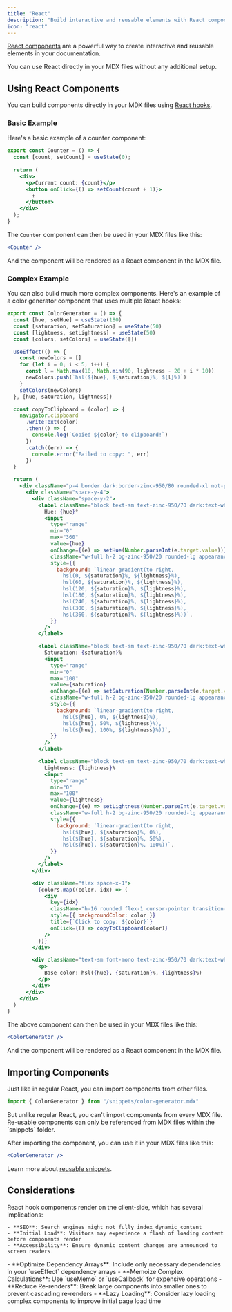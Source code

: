 ```yaml
---
title: "React"
description: "Build interactive and reusable elements with React components"
icon: "react"
---
```



[React components](https://react.dev) are a powerful way to create interactive and reusable elements in your documentation.

You can use React directly in your MDX files without any additional setup.

## Using React Components

You can build components directly in your MDX files using [React hooks](https://react.dev/reference/react/hooks).

### Basic Example

Here's a basic example of a counter component:

```jsx
export const Counter = () => {
  const [count, setCount] = useState(0);
  
  return (
    <div>
      <p>Current count: {count}</p>
      <button onClick={() => setCount(count + 1)}>
        +
      </button>
    </div>
  );
}
```

The `Counter` component can then be used in your MDX files like this:

```jsx
<Counter />
```

And the component will be rendered as a React component in the MDX file.

<Counter />

### Complex Example

You can also build much more complex components. Here's an example of a color generator component that uses multiple React hooks:

```jsx /snippets/color-generator.mdx [expandable]
export const ColorGenerator = () => {
  const [hue, setHue] = useState(180)
  const [saturation, setSaturation] = useState(50)
  const [lightness, setLightness] = useState(50)
  const [colors, setColors] = useState([])

  useEffect(() => {
    const newColors = []
    for (let i = 0; i < 5; i++) {
      const l = Math.max(10, Math.min(90, lightness - 20 + i * 10))
      newColors.push(`hsl(${hue}, ${saturation}%, ${l}%)`)
    }
    setColors(newColors)
  }, [hue, saturation, lightness])

  const copyToClipboard = (color) => {
    navigator.clipboard
      .writeText(color)
      .then(() => {
        console.log(`Copied ${color} to clipboard!`)
      })
      .catch((err) => {
        console.error("Failed to copy: ", err)
      })
  }

  return (
    <div className="p-4 border dark:border-zinc-950/80 rounded-xl not-prose">
      <div className="space-y-4">
        <div className="space-y-2">
          <label className="block text-sm text-zinc-950/70 dark:text-white/70">
            Hue: {hue}°
            <input
              type="range"
              min="0"
              max="360"
              value={hue}
              onChange={(e) => setHue(Number.parseInt(e.target.value))}
              className="w-full h-2 bg-zinc-950/20 rounded-lg appearance-none cursor-pointer dark:bg-white/20 mt-1"
              style={{
                background: `linear-gradient(to right, 
                  hsl(0, ${saturation}%, ${lightness}%), 
                  hsl(60, ${saturation}%, ${lightness}%), 
                  hsl(120, ${saturation}%, ${lightness}%), 
                  hsl(180, ${saturation}%, ${lightness}%), 
                  hsl(240, ${saturation}%, ${lightness}%), 
                  hsl(300, ${saturation}%, ${lightness}%), 
                  hsl(360, ${saturation}%, ${lightness}%))`,
              }}
            />
          </label>

          <label className="block text-sm text-zinc-950/70 dark:text-white/70">
            Saturation: {saturation}%
            <input
              type="range"
              min="0"
              max="100"
              value={saturation}
              onChange={(e) => setSaturation(Number.parseInt(e.target.value))}
              className="w-full h-2 bg-zinc-950/20 rounded-lg appearance-none cursor-pointer dark:bg-white/20 mt-1"
              style={{
                background: `linear-gradient(to right, 
                  hsl(${hue}, 0%, ${lightness}%), 
                  hsl(${hue}, 50%, ${lightness}%), 
                  hsl(${hue}, 100%, ${lightness}%))`,
              }}
            />
          </label>

          <label className="block text-sm text-zinc-950/70 dark:text-white/70">
            Lightness: {lightness}%
            <input
              type="range"
              min="0"
              max="100"
              value={lightness}
              onChange={(e) => setLightness(Number.parseInt(e.target.value))}
              className="w-full h-2 bg-zinc-950/20 rounded-lg appearance-none cursor-pointer dark:bg-white/20 mt-1"
              style={{
                background: `linear-gradient(to right, 
                  hsl(${hue}, ${saturation}%, 0%), 
                  hsl(${hue}, ${saturation}%, 50%), 
                  hsl(${hue}, ${saturation}%, 100%))`,
              }}
            />
          </label>
        </div>

        <div className="flex space-x-1">
          {colors.map((color, idx) => (
            <div
              key={idx}
              className="h-16 rounded flex-1 cursor-pointer transition-transform hover:scale-105"
              style={{ backgroundColor: color }}
              title={`Click to copy: ${color}`}
              onClick={() => copyToClipboard(color)}
            />
          ))}
        </div>

        <div className="text-sm font-mono text-zinc-950/70 dark:text-white/70">
          <p>
            Base color: hsl({hue}, {saturation}%, {lightness}%)
          </p>
        </div>
      </div>
    </div>
  )
}
```

The above component can then be used in your MDX files like this:

```jsx
<ColorGenerator />
```

And the component will be rendered as a React component in the MDX file.

<ColorGenerator />

## Importing Components

Just like in regular React, you can import components from other files.

```jsx
import { ColorGenerator } from "/snippets/color-generator.mdx"
```

<Warning>
  But unlike regular React, you can't import components from every MDX file. Re-usable components can only be referenced from MDX files within the `snippets` folder.
</Warning>

After importing the component, you can use it in your MDX files like this:

```jsx
<ColorGenerator />
```

Learn more about [reusable snippets](/reusable-snippets).

## Considerations

<AccordionGroup>
  <Accordion title="Client-Side Rendering Impact">
    React hook components render on the client-side, which has several implications:

    - **SEO**: Search engines might not fully index dynamic content
    - **Initial Load**: Visitors may experience a flash of loading content before components render
    - **Accessibility**: Ensure dynamic content changes are announced to screen readers
  </Accordion>
  <Accordion title="Performance Best Practices">
    - **Optimize Dependency Arrays**: Include only necessary dependencies in your `useEffect` dependency arrays
    - **Memoize Complex Calculations**: Use `useMemo` or `useCallback` for expensive operations
    - **Reduce Re-renders**: Break large components into smaller ones to prevent cascading re-renders
    - **Lazy Loading**: Consider lazy loading complex components to improve initial page load time
  </Accordion>
</AccordionGroup>